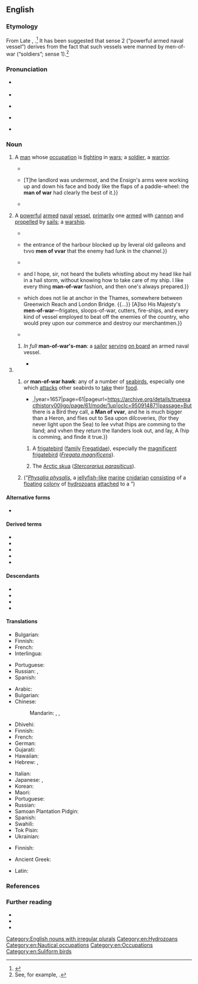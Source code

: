 {{also|man of war}}
==English==
{{was wotd|2022|October|7}}

===Etymology===
{{multiple images
|direction = vertical
|image1 = The Royal Sovereign a first rate man of war, carrying 100 Guns and 750 Men (PAG6958).jpg
|caption1 = Thomas Bastion and I. Cole, ''The'' Royal Sovereign'', a First Rate Man of War, Carrying 100 Guns and 750 Men'' (1715). According to the {{w|National Maritime Museum}} in [[Greenwich]], [[London]], U.K., this is a [[hand#Noun|hand]]-[[coloured#Adjective|coloured]] [[print#Noun|print]] [[depict]]ing the H.M.S. ''Royal George'', a man-of-war ''(sense 2)'' originally called the [[w:HMS Royal Charles (1673)|H.M.S. ''Royal Charles'']] when [[build#Verb|built]] in 1673.
|image3 = Magnificent Frigatebird (Fregata magnificens) female - Isla Contoy QR 2020.jpg
|caption3 = A [[magnificent frigatebird]] (''[[Fregata magnificens]]''), also called a man-of-war ''(sense 3.1.1)'', on {{w|Isla Contoy}}, [[Quintana Roo]], [[Mexico]].
|image4 = Arctic skua (Stercorarius parasiticus) on an ice floe, Svalbard.jpg
|caption4 = An [[Arctic skua]] (''[[Stercorarius parasiticus]]'') in [[Svalbard]], known as a man-of-war in the [[United States]] ''(sense 3.1.2)''.
|image5 = Portuguese Man-O-War (Physalia physalis).jpg
|caption5 = A man-of-war ''(sense 3.2)'', known more fully as a [[Portuguese man-of-war]] (''[[Physalia physalis]]'').
}}

From Late {{inh|en|enm|man of wer}}, {{m|enm|man of werre|t=fighting man, soldier}}.<ref>{{R:MED Online|subentry=man of [wer(re]|entry=wer(re|pos=n|id=MED52312}}</ref> It has been suggested that sense 2 (“powerful armed naval vessel”) derives from the fact that such vessels were manned by men-of-war (“soldiers”; sense 1).<ref>See, for example, {{cite-book|author=Eliezer Edwards|entry=Man-of-war|title=Words, Facts, and Phrases: A Dictionary of Curious, Quaint, & Out-of-the-way Matters|location=London|publisher={{w|Chatto & Windus}},{{nb...|Piccadilly}}|year=1882|page=351|pageurl=https://books.google.com/books?id=7DcCAAAAQAAJ&pg=PA351|oclc=174082463}}.</ref>

===Pronunciation===
* {{a|RP}} {{IPA|en|/ˌmænə(v)ˈwɔː/}}
* {{audio|en|LL-Q1860 (eng)-Vealhurl-man-of-war.wav|Audio (Southern England)}}
* {{a|GA}} {{IPA|en|/ˌmænə(v)ˈwɔɹ/|/ˈmæn-/}}
* {{a|NZ}} {{IPA|en|/ˌmɛnɘ(v)ˈwoː/}}
* {{rhymes|en|ɔː(ɹ)}}

===Noun===
{{en-noun|head=[[man]]-[[of]]-[[war]]|men-of-war}}

# {{lb|en|military|archaic|except|humorous}} A [[man#Noun|man]] whose [[occupation]] is [[fight#Verb|fighting]] in [[war#Noun|wars]]; a [[soldier#Noun|soldier]], a [[warrior]].
#* {{RQ:Coverdale Bible|Exodus|15|3|xxx|column=1|passage=The LORDE is the right '''man of warre''', LORDE is his name. The charettes of Pharaor his power, hath he caſt in to the ſee.}}
#* {{RQ:Thackeray Catherine|chapter=VI|chaptername=The Adventures of the Ambassador, Mr. Macshane|page=79|passage=In an hour more, the whole house was awakened by a violent noise of howling, curses, and pots clattering to and fro. {{...}} [T]he landlord was undermost, and the Ensign's arms were working up and down his face and body like the flaps of a paddle-wheel: the '''man of war''' had clearly the best of it.}}
#* {{RQ:Blackmore Lorna Doone|volume=III|chapter=XVI|page=241|passage=[T]he distinguished '''man of war''', and worshipful scholar, Master Bloxham, was now promoted to take the tolls, and catch all the rebels around our part.}}
# {{lb|en|military|watercraft|chiefly|historical}} A [[powerful]] [[armed#Adjective|armed]] [[naval]] [[vessel#Noun|vessel]], [[primarily]] one [[arm#Verb|armed]] with [[cannon#Noun|cannon]] and [[propel]]led by [[sail#Noun|sails]]; a [[warship]].
#: {{synonyms|en|warcraft|Thesaurus:warship}}
#* {{RQ:Pepys Diary|volume=II|date=27 July 1661|page=71|passage=In the lobby I spoke with Mr. [[w:George Montagu (died 1681)|George Montagu]], and advised about a ship to carry my [[w:Edward Montagu, 2nd Earl of Sandwich|Lord Hinchingbroke]] and the rest of the young gentlemen to France, and they have resolved of going in a hired vessell from Rye, and not in a '''man of war'''.}}
#* {{RQ:Smollett Roderick Random|volume=I|chapter=XXXIII|page=292|passage=[W]e ventured up to the mouth of the inner harbour, {{...}} the entrance of the harbour blocked up by ſeveral old galleons and tvvo '''men of vvar''' that the enemy had ſunk in the channel.}}
#* {{RQ:Landon Lady Anne Granard|volume=I|chapter=XVIII|page=229|passage=[N]o wonder that, although junior partner, and as modest as he was high-spirited, he trod his counting-house floor with a step vigorous and springy as the young captain of a '''man-of-war''', for he felt that he was an emancipated slave; nay, more, a British merchant.}}
#* {{RQ:Marryat Poor Jack|chapter=More Cry than Wool—Bramble would Dig a Pit for Another and Tumbles in along with Him|page=240|passage=Well, I've not served the king for seven years for nothing, {{...}} and I hope, sir, not heard the bullets whistling about my head like hail in a hail storm, without knowing how to take care of my ship. I like every thing '''man-of-war''' fashion, and then one's always prepared.}}
#* {{RQ:Besant World|volume=I|chapter=How Jack Came to Deptford|page=52|passage=And there is kind of no ship or boat, built to swim in the sea, {{...}} which does not lie at anchor in the Thames, somewhere between Greenwich Reach and London Bridge. {{...}} [A]lso His Majesty's '''men-of-war'''—frigates, sloops-of-war, cutters, fire-ships, and every kind of vessel employed to beat off the enemies of the country, who would prey upon our commerce and destroy our merchantmen.}}
#* {{RQ:Joyce Ulysses|page=332|passage=His little '''man-o'-war''' top and unmentionables were full of sand but Cissy was a past mistress in the art of smoothing over life's tiny troubles and and{{sic}} very quickly not one speck of sand was to be seen on his smart little suit.|footer=Referring to a child’s sailor suit.}}
## {{lb|en|obsolete|rare}} ''In full'' '''man-of-war's-man''': a [[sailor]] [[serve#Verb|serving]] [[on board]] an armed naval vessel.
##* {{RQ:Nashe Lenten Stuffe|page=27|passage=[H]ee is firſt broken to the Sea in the Herring mans Skiffe or Cockboate, vvhere hauing learned to brooke all vvaters, and drinke as he can out of a tarrie Canne, and eate poore Iohn out of ſvvuttie platters vvhen he may get it vvithout butter or muſtard, there is no ho vvith him but once hartned thus, hee vvill needes be a '''man of vvarre''', or a ''Tobaco'' taker, and vveare a ſiluer VVhiſtle.}}
# {{non-gloss definition|Senses relating to [[animal]]s.}}
## {{short for|en|{{vern|man-of-war bird}}|nodot=1}} ''or'' {{lb|en|obsolete}} '''man-of-war hawk''': any of a number of [[seabird]]s, especially one which [[attack#Verb|attacks]] other seabirds to [[take#Verb|take]] their [[food]].
##* {{quote-book|en|author=Richard Ligon|authorlink=Richard Ligon|chapter=[Birds]|title=A True & Exact History of the Island of Barbados.{{nb...|Illustrated with a Mapp of the Island, as also the Principall Trees and Plants there, Set forth in Their due Proportions and Shapes, Drawne out by Their Severall and Respective Scales. Together with the Ingenio that Makes the Sugar, with the Plots of the Severall Houses, Roomes, and Other Places, that are Used in he Whole Processe of Sugar-making; viz. the Grinding-room, the Boyling-room, the Filling-room, the Curing-house, Still-house, and Furnaces; All Cut in Copper.}}|location=London|publisher={{...|Printed for}} {{w|Humphrey Moseley}},{{nb...|at the Prince’s Armes in St. Paul’s Church-yard}}|year=1657|page=61|pageurl=https://archive.org/details/trueexacthistory00ligo/page/61/mode/1up|oclc=950914871|passage=But there is a Bird they call, a '''Man of vvar''', and he is much bigger than a Heron, and flies out to Sea upon diſcoveries, (for they never light upon the Sea) to ſee vvhat ſhips are comming to the Iland; and vvhen they return the Ilanders look out, and ſay, A ſhip is comming, and finde it true.}}
### {{lb|en|specifically|archaic}} A [[frigatebird]] ([[family]] [[Fregatidae]]), especially the [[magnificent frigatebird]] (''[[Fregata magnificens]]'').
### {{lb|en|specifically|US}} The [[Arctic skua]] (''[[Stercorarius parasiticus]]'').
## {{short for|en|Portuguese man-of-war|nodot=1}} (“''[[Physalia physalis]]'', a [[jellyfish]][[-like]] [[marine#Adjective|marine]] [[cnidarian]] [[consist]]ing of a [[floating#Adjective|floating]] [[colony]] of [[hydrozoan]]s [[attach]]ed to a {{l|en|float|id=buoyant}}”)
##: {{synonyms|en|bluebottle}}

====Alternative forms====
* {{alter|en|man of war|man-o-war|man o' war|man-o'-war}}

====Derived terms====
* {{l|en|man-of-war bird}}
* {{l|en|man-of-war fish}}
* {{l|en|man-o'-war suit}}
* {{l|en|Pacific man-of-war}}
* {{l|en|Portuguese man-of-war}}

====Descendants====
* {{desc|cpe-spp|manua}}
* {{desc|tpi|manua}}
* {{desc|bor=1|dv|މަނަވަރު}}
* {{desc|bor=1|sw|manowari}}

====Translations====
{{trans-top-also|man fighting in a war|soldier|warrior}}
* Bulgarian: {{t+|bg|военен|m}}
* Finnish: {{t+|fi|sotamies}}
* French: {{t|fr|homme de guerre|m}}
* Interlingua: {{t|ia|homine de guerra}}
{{trans-mid}}
* Portuguese: {{t+|pt|guerreiro}}
* Russian: {{t+|ru|вое́нный|m}}, {{t+|ru|военнослу́жащий|m}}
* Spanish: {{t|es|hombre de guerra|m}}
{{trans-bottom}}

{{trans-top|powerful armed naval vessel}}
* Arabic: {{t|ar|سَفِينَة حَرْبِيَّة|f}}
* Bulgarian: {{t|bg|военен кораб|m}}
* Chinese:
*: Mandarin: {{t+|cmn|兵船|tr=bīngchuán}}, {{t+|cmn|軍艦}}, {{t+|cmn|军舰|tr=jūnjiàn}}
* Dhivehi: {{t|dv|މަނަވަރު}}
* Finnish: {{t+|fi|sotalaiva}}
* French: {{t|fr|navire de guerre|m}}
* German: {{t+|de|Kriegsschiff|n}}
* Gujarati: {{t|gu|મનવાર}}
* Hawaiian: {{t|haw|manuā}}
* Hebrew: {{t+|he|אֳנִיָּת קְרָב|f|tr=oniyat krav}}, {{t+|he|אֳנִיַּת מִלְחָמָה|f|tr=oniyat milkhamah}}
{{trans-mid}}
* Italian: {{t|it|nave da guerra|f}}
* Japanese: {{t+|ja|軍艦|tr=ぐんかん, gunkan}}, {{t+|ja|戦艦|tr=せんかん, senkan}}
* Korean: {{t+|ko|군함}}
* Maori: {{t|mi|manuao}}
* Portuguese: {{t|pt|[[navio]] [[de]] [[guerra]]|m}}
* Russian: {{t|ru|вое́нный кора́бль|m}}
* Samoan Plantation Pidgin: {{t|cpe-spp|manua}}
* Spanish: {{t+|es|buque de guerra|m}}
* Swahili: {{t+|sw|manowari}}
* Tok Pisin: {{t|tpi|manua}}
* Ukrainian: {{t|uk|військо́вий корабе́ль|m}}
{{trans-bottom}}

{{trans-top|any of a number of seabirds, especially one which attacks other seabirds for their food}}
* Finnish: {{not used|fi}} {{q|no equivalent collective term; see the translation tables below}}
{{trans-mid}}
{{trans-bottom}}

{{trans-see|frigatebird}}
{{trans-see|''Fregata magnificens''|magnificent frigatebird}}
{{trans-see|''Stercorarius parasiticus''|Arctic skua}}
{{trans-see|''Physalia physalis''|Portuguese man-of-war}}

{{checktrans-top}}
* Ancient Greek: {{t-check|grc|ἀνὴρ πολεμιστής|m}}
{{trans-mid}}
* Latin: {{t-check|la|vir bellator|m}}
{{trans-bottom}}

===References===
<references/>

===Further reading===
* {{pedia}}
* {{R:OED Online|pos=n|id=113614|date=March 2022}}
* {{R:Lexico|pos=n}}

[[Category:English nouns with irregular plurals]]
[[Category:en:Hydrozoans]]
[[Category:en:Nautical occupations]]
[[Category:en:Occupations]]
[[Category:en:Suliform birds]]
